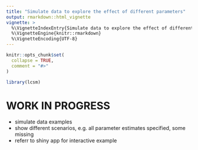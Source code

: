 ```yaml
---
title: "Simulate data to explore the effect of different parameters"
output: rmarkdown::html_vignette
vignette: >
  %\VignetteIndexEntry{Simulate data to explore the effect of different parameters}
  %\VignetteEngine{knitr::rmarkdown}
  %\VignetteEncoding{UTF-8}
---
```


```r
knitr::opts_chunk$set(
  collapse = TRUE,
  comment = "#>"
)
```

```r
library(lcsm)
```

# WORK IN PROGRESS

- simulate data examples
- show different scenarios, e.g. all parameter estimates specified, some missing
- referr to shiny app for interactive example